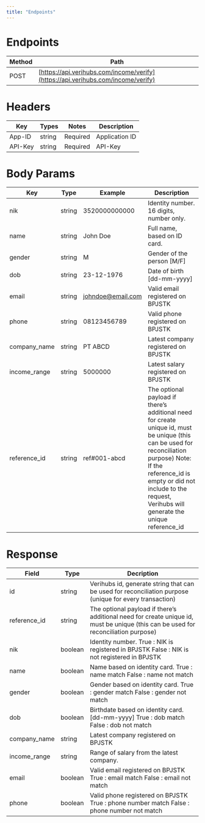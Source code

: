```yaml
---
title: "Endpoints"
---
```

# Endpoints

| Method | Path |
| --- | --- |
| POST | [https://api.verihubs.com/income/verify](https://api.verihubs.com/income/verify) |

# Headers

| Key | Types | Notes | Description |
| --- | --- | --- | --- |
| App-ID | string | Required | Application ID |
| API-Key | string | Required | API-Key |

# Body Params

| Key | Type | Example | Description |
| --- | --- | --- | --- |
| nik | string | 3520000000000 | Identity number. 16 digits, number only. |
| name | string | John Doe | Full name, based on ID card. |
| gender | string | M   | Gender of the person \[M/F\] |
| dob | string | 23-12-1976 | Date of birth \[dd-mm-yyyy\] |
| email | string | [johndoe@email.com](mailto:johndoe@email.com) | Valid email registered on BPJSTK |
| phone | string | 08123456789 | Valid phone registered on BPJSTK |
| company\_name | string | PT ABCD | Latest company registered on BPJSTK |
| income\_range | string | 5000000 | Latest salary registered on BPJSTK |
| reference\_id | string | ref#001-abcd | The optional payload if there’s additional need for create unique id, must be unique (this can be used for reconciliation purpose) Note: If the reference\_id is empty or did not include to the request, Verihubs will generate the unique reference\_id |

# Response

| Field | Type | Decription |
| --- | --- | --- |
| id  | string | Verihubs id, generate string that can be used for reconciliation purpose (unique for every transaction) |
| reference\_id | string | The optional payload if there’s additional need for create unique id, must be unique (this can be used for reconciliation purpose) |
| nik | boolean | Identity number.    True : NIK is registered in BPJSTK  False : NIK is not registered in BPJSTK |
| name | boolean | Name based on identity card.    True : name match  False : name not match |
| gender | boolean | Gender based on identity card.    True : gender match  False : gender not match |
| dob | boolean | Birthdate based on identity card. \[dd-mm-yyyy\]    True : dob match  False : dob not match |
| company\_name | string | Latest company registered on BPJSTK |
| income\_range | string | Range of salary from the latest company. |
| email | boolean | Valid email registered on BPJSTK    True : email match  False : email not match |
| phone | boolean | Valid phone registered on BPJSTK    True : phone number match  False : phone number not match |